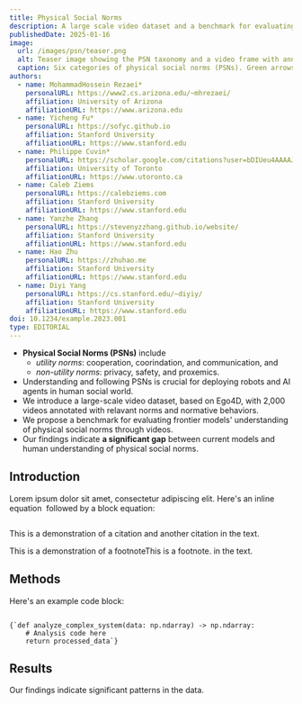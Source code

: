 ```yaml
---
title: Physical Social Norms
description: A large scale video dataset and a benchmark for evaluating frontier models' understanding of physical social norms through videos.
publishedDate: 2025-01-16
image:
  url: /images/psn/teaser.png
  alt: Teaser image showing the PSN taxonomy and a video frame with annotations.
  caption: Six categories of physical social norms (PSNs). Green arrows indicate followed norms, while red arrows indicate violated norms.
authors:
  - name: MohammadHossein Rezaei*
    personalURL: https://www2.cs.arizona.edu/~mhrezaei/
    affiliation: University of Arizona
    affiliationURL: https://www.arizona.edu
  - name: Yicheng Fu*
    personalURL: https://sofyc.github.io
    affiliation: Stanford University
    affiliationURL: https://www.stanford.edu
  - name: Philippe Cuvin*
    personalURL: https://scholar.google.com/citations?user=bDIUeu4AAAAJ&hl=en
    affiliation: University of Toronto
    affiliationURL: https://www.utoronto.ca
  - name: Caleb Ziems
    personalURL: https://calebziems.com
    affiliation: Stanford University
    affiliationURL: https://www.stanford.edu
  - name: Yanzhe Zhang
    personalURL: https://stevenyzzhang.github.io/website/
    affiliation: Stanford University
    affiliationURL: https://www.stanford.edu
  - name: Hao Zhu
    personalURL: https://zhuhao.me
    affiliation: Stanford University
    affiliationURL: https://www.stanford.edu
  - name: Diyi Yang
    personalURL: https://cs.stanford.edu/~diyiy/
    affiliation: Stanford University
    affiliationURL: https://www.stanford.edu
doi: 10.1234/example.2023.001
type: EDITORIAL
---
```



* **Physical Social Norms (PSNs)** include
    * *utility norms*: cooperation, coorindation, and communication, and
    * *non-utility norms*: privacy, safety, and proxemics.
* Understanding and following PSNs is crucial for deploying robots and AI agents in human social world.
* We introduce a large-scale video dataset, based on Ego4D, with 2,000 videos annotated with relavant norms and normative behaviors.
* We propose a benchmark for evaluating frontier models' understanding of physical social norms through videos.
* Our findings indicate **a significant gap** between current models and human understanding of physical social norms.

## Introduction

Lorem ipsum dolor sit amet, consectetur adipiscing elit. Here's an inline 
equation <Math>{"E = mc^2"}</Math> followed by a block equation:

<Math block>
  {"\\frac{\\partial f}{\\partial x} = \\lim_{h \\to 0} \\frac{f(x + h) - f(x)}{h}"}
</Math>

This is a demonstration of a citation<Citation id="smith2023groundbreaking" /> 
and another citation<Citation id="johnson2023developments" /> in the text.

This is a demonstration of a footnote<Footnote id="note1">This is a footnote.</Footnote> in the text.

## Methods

Here's an example code block:

<Code language="python">
{`def analyze_complex_system(data: np.ndarray) -> np.ndarray:
    # Analysis code here
    return processed_data`}
</Code>

## Results

Our findings indicate significant patterns in the data.

<Bibliography />